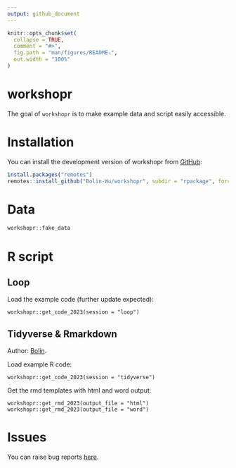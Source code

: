 ```yaml
---
output: github_document
---
```


<!-- README.md is generated from README.Rmd. Please edit that file -->

```r
knitr::opts_chunk$set(
  collapse = TRUE,
  comment = "#>",
  fig.path = "man/figures/README-",
  out.width = "100%"
)
```

# workshopr

<!-- badges: start -->
<!-- badges: end -->

The goal of `workshopr` is to make example data and script easily accessible.

# Installation

You can install the development version of workshopr from [GitHub](https://github.com/Bolin-Wu/workshopr):

``` r
install.packages("remotes")
remotes::install_github("Bolin-Wu/workshopr", subdir = "rpackage", force = TRUE)
```

# Data

```r
workshopr::fake_data 
```

# R script

## Loop 
Load the example code (further update expected):
```
workshopr::get_code_2023(session = "loop")
```

## Tidyverse & Rmarkdown
Author: [Bolin](https://staff.ki.se/people/bolin-wu).

Load example R code:
```
workshopr::get_code_2023(session = "tidyverse")
```

Get the rmd templates with html and word output:
```
workshopr::get_rmd_2023(output_file = "html")
workshopr::get_rmd_2023(output_file = "word")
```
# Issues

You can raise bug reports [here](https://github.com/Bolin-Wu/workshopr/issues).
